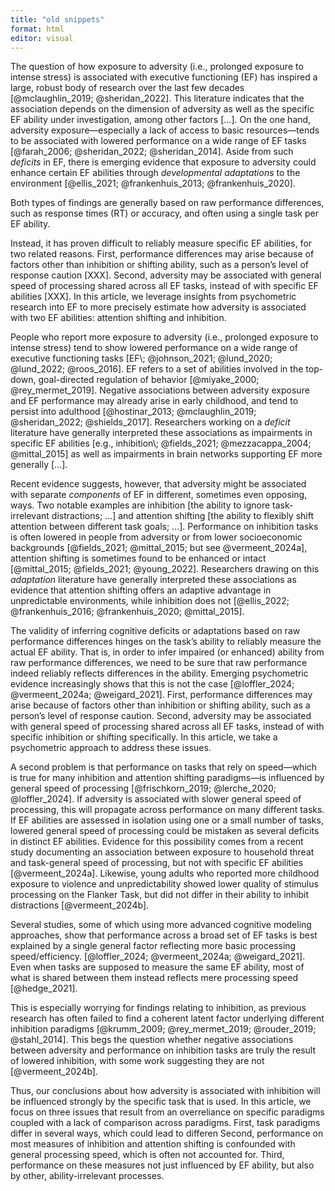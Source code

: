 ```yaml
---
title: "old snippets"
format: html
editor: visual
---
```



The question of how exposure to adversity (i.e., prolonged exposure to intense stress) is associated with executive functioning (EF) has inspired a large, robust body of research over the last few decades [@mclaughlin_2019; @sheridan_2022].
This literature indicates that the association depends on the dimension of adversity as well as the specific EF ability under investigation, among other factors [...].
On the one hand, adversity exposure---especially a lack of access to basic resources---tends to be associated with lowered performance on a wide range of EF tasks [@farah_2006; @sheridan_2022; @sheridan_2014].
Aside from such *deficits* in EF, there is emerging evidence that exposure to adversity could enhance certain EF abilities through *developmental adaptations* to the environment [@ellis_2021; @frankenhuis_2013; @frankenhuis_2020].

Both types of findings are generally based on raw performance differences, such as response times (RT) or accuracy, and often using a single task per EF ability.


Instead, it has proven difficult to reliably measure specific EF abilities, for two related reasons.
First, performance differences may arise because of factors other than inhibition or shifting ability, such as a person's level of response caution [XXX].
Second, adversity may be associated with general speed of processing shared across all EF tasks, instead of with specific EF abilities [XXX].
In this article, we leverage insights from psychometric research into EF to more precisely estimate how adversity is associated with two EF abilities: attention shifting and inhibition.









People who report more exposure to adversity (i.e., prolonged exposure to intense stress) tend to show lowered performance on a wide range of executive functioning tasks [EF\; @johnson_2021; @lund_2020; @lund_2022; @roos_2016].
EF refers to a set of abilities involved in the top-down, goal-directed regulation of behavior [@miyake_2000; @rey_mermet_2019].
Negative associations between adversity exposure and EF performance may already arise in early childhood, and tend to persist into adulthood [@hostinar_2013; @mclaughlin_2019; @sheridan_2022; @shields_2017].
Researchers working on a *deficit* literature have generally interpreted these associations as impairments in specific EF abilities [e.g., inhibition\; @fields_2021; @mezzacappa_2004; @mittal_2015] as well as impairments in brain networks supporting EF more generally [...].

Recent evidence suggests, however, that adversity might be associated with separate *components* of EF in different, sometimes even opposing, ways.
Two notable examples are inhibition [the ability to ignore task-irrelevant distractions\; ...] and attention shifting [the ability to flexibly shift attention between different task goals\; ...].
Performance on inhibition tasks is often lowered in people from adversity or from lower socioeconomic backgrounds [@fields_2021; @mittal_2015; but see @vermeent_2024a], attention shifting is sometimes found to be enhanced or intact
[@mittal_2015; @fields_2021; @young_2022].
Researchers drawing on this *adaptation* literature have generally interpreted these associations as evidence that attention shifting offers an adaptive advantage in unpredictable environments, while inhibition does not [@ellis_2022; @frankenhuis_2016; @frankenhuis_2020; @mittal_2015].

The validity of inferring cognitive deficits or adaptations based on raw performance differences hinges on the task's ability to reliably measure the actual EF ability.
That is, in order to infer impaired (or enhanced) ability from raw performance differences, we need to be sure that raw performance indeed reliably reflects differences in the ability.
Emerging psychometric evidence increasingly shows that this is not the case [@loffler_2024; @vermeent_2024a; @weigard_2021].
First, performance differences may arise because of factors other than inhibition or shifting ability, such as a person's level of response caution.
Second, adversity may be associated with general speed of processing shared across all EF tasks, instead of with specific inhibition or shifting specifically.
In this article, we take a psychometric approach to address these issues.






A second problem is that performance on tasks that rely on speed---which is true for many inhibition and attention shifting paradigms---is influenced by general speed of processing [@frischkorn_2019; @lerche_2020; @loffler_2024].
If adversity is associated with slower general speed of processing, this will propagate across performance on many different tasks.
If EF abilities are assessed in isolation using one or a small number of tasks, lowered general speed of processing could be mistaken as several deficits in distinct EF abilities.
Evidence for this possibility comes from a recent study documenting an association between exposure to household threat and task-general speed of processing, but not with specific EF abilities [@vermeent_2024a].
Likewise, young adults who reported more childhood exposure to violence and unpredictability showed lower quality of stimulus processing on the Flanker Task, but did not differ in their ability to inhibit distractions [@vermeent_2024b].







Several studies, some of which using more advanced cognitive modeling approaches, show that performance across a broad set of EF tasks is best explained by a single general factor reflecting more basic processing speed/efficiency. [@loffler_2024; @vermeent_2024a; @weigard_2021].
Even when tasks are supposed to measure the same EF ability, most of what is shared between them instead reflects mere processing speed [@hedge_2021].


This is especially worrying for findings relating to inhibition, as previous research has often failed to find a coherent latent factor underlying different inhibition paradigms [@krumm_2009; @rey_mermet_2019; @rouder_2019; @stahl_2014].
This begs the question whether negative associations between adversity and performance on inhibition tasks are truly the result of lowered inhibition, with some work suggesting they are not [@vermeent_2024b].




Thus, our conclusions about how adversity is associated with inhibition will be influenced strongly by the specific task that is used.
In this article, we focus on three issues that result from an overreliance on specific paradigms coupled with a lack of comparison across paradigms.
First, task paradigms differ in several ways, which could lead to differen
Second, performance on most measures of inhibition and attention shifting is confounded with general processing speed, which is often not accounted for.
Third, performance on these measures not just influenced by EF ability, but also by other, ability-irrelevant processes.


























